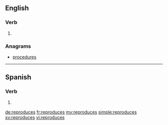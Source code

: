 ==English==

===Verb===
{{head|en}}

# {{en-third-person singular of|reproduce}}

===Anagrams===
* [[procedures#English|procedures]]

----

==Spanish==

===Verb===
{{es-verb-form|reproducir}}

# {{es-verb form of|ending=ir|mood=indicative|tense=present|pers=2|formal=no|number=singular|reproducir}}

[[de:reproduces]]
[[fr:reproduces]]
[[my:reproduces]]
[[simple:reproduces]]
[[sv:reproduces]]
[[vi:reproduces]]